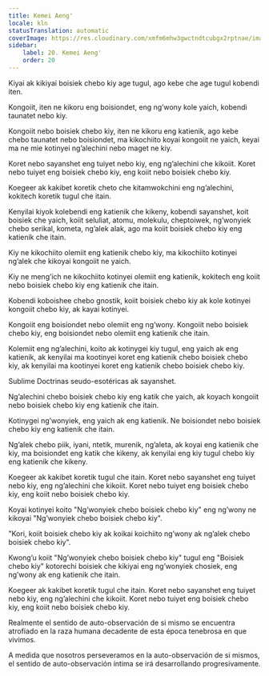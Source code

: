 ```yaml
---
title: Kemei Aeng'
locale: kln
statusTranslation: automatic
coverImage: https://res.cloudinary.com/xmfm6mhw3gwctndtcubgx2rptnae/image/upload/v1740468922/small_cover_tratado_de_psicologia_revolucionaria_a4c0dca4e0.webp
sidebar:
    label: 20. Kemei Aeng'
    order: 20
---
```

Kiyai ak kikiyai boisiek chebo kiy age tugul, ago kebe che age tugul kobendi iten.

Kongoiit, iten ne kikoru eng boisiondet, eng ng’wony kole yaich, kobendi taunatet nebo kiy.

Kongoiit nebo boisiek chebo kiy, iten ne kikoru eng katienik, ago kebe chebo taunatet nebo boisiondet, ma kikochiito koyai kongoiit ne yaich, keyai ma ne mie kotinyei ng’alechini nebo maget ne kiy.

Koret nebo sayanshet eng tuiyet nebo kiy, eng ng’alechini che kikoiit. Koret nebo tuiyet eng boisiek chebo kiy, eng koiit nebo boisiek chebo kiy.

Koegeer ak kakibet koretik cheto che kitamwokchini eng ng’alechini, kokitech koretik tugul che itain.

Kenyilai kiyok kolebendi eng katienik che kikeny, kobendi sayanshet, koit boisiek che yaich, koiit seluliat, atomu, molekulu, cheptoiwek, ng’wonyiek chebo serikal, kometa, ng’alek alak, ago ma koiit boisiek chebo kiy eng katienik che itain.

Kiy ne kikochiito olemiit eng katienik chebo kiy, ma kikochiito kotinyei ng’alek che kikoyai kongoiit ne yaich.

Kiy ne meng’ich ne kikochiito kotinyei olemiit eng katienik, kokitech eng koiit nebo boisiek chebo kiy eng katienik che itain.

Kobendi koboishee chebo gnostik, koiit boisiek chebo kiy ak kole kotinyei kongoiit chebo kiy, ak kayai kotinyei.

Kongoiit eng boisiondet nebo olemiit eng ng’wony. Kongoiit nebo boisiek chebo kiy, eng boisiondet nebo olemiit eng katienik che itain.

Kolemiit eng ng’alechini, koito ak kotinygei kiy tugul, eng yaich ak eng katienik, ak kenyilai ma kootinyei koret eng katienik chebo boisiek chebo kiy, ak kenyilai ma kootinyei koret eng katienik chebo boisiek chebo kiy.

Sublime Doctrinas seudo-esotéricas ak sayanshet.

Ng’alechini chebo boisiek chebo kiy eng katik che yaich, ak koyach kongoiit nebo boisiek chebo kiy eng katienik che itain.

Kotinygei ng’wonyiek, eng yaich ak eng katienik. Ne boisiondet nebo boisiek chebo kiy eng katienik che itain.

Ng’alek chebo piik, iyani, ntetik, murenik, ng’aleta, ak koyai eng katienik che kiy, ma boisiondet eng katik che kikeny, ak kenyilai eng kiy tugul chebo kiy eng katienik che kikeny.

Koegeer ak kakibet koretik tugul che itain. Koret nebo sayanshet eng tuiyet nebo kiy, eng ng’alechini che kikoiit. Koret nebo tuiyet eng boisiek chebo kiy, eng koiit nebo boisiek chebo kiy.

Koyai kotinyei koito "Ng’wonyiek chebo boisiek chebo kiy" eng ng’wony ne kikoyai "Ng’wonyiek chebo boisiek chebo kiy".

"Kori, koiit boisiek chebo kiy ak koikai koichiito ng’wony ak ng’alek chebo boisiek chebo kiy".

Kwong’u koiit "Ng’wonyiek chebo boisiek chebo kiy" tugul eng "Boisiek chebo kiy" kotorechi boisiek che kikiyai eng ng’wonyiek chosiek, eng ng’wony ak eng katienik che itain.

Koegeer ak kakibet koretik tugul che itain. Koret nebo sayanshet eng tuiyet nebo kiy, eng ng’alechini che kikoiit. Koret nebo tuiyet eng boisiek chebo kiy, eng koiit nebo boisiek chebo kiy.

Realmente el sentido de auto-observación de si mismo se encuentra atrofiado en la raza humana decadente de esta época tenebrosa en que vivimos.

A medida que nosotros perseveramos en la auto-observación de si mismos, el sentido de auto-observación íntima se irá desarrollando progresivamente.

